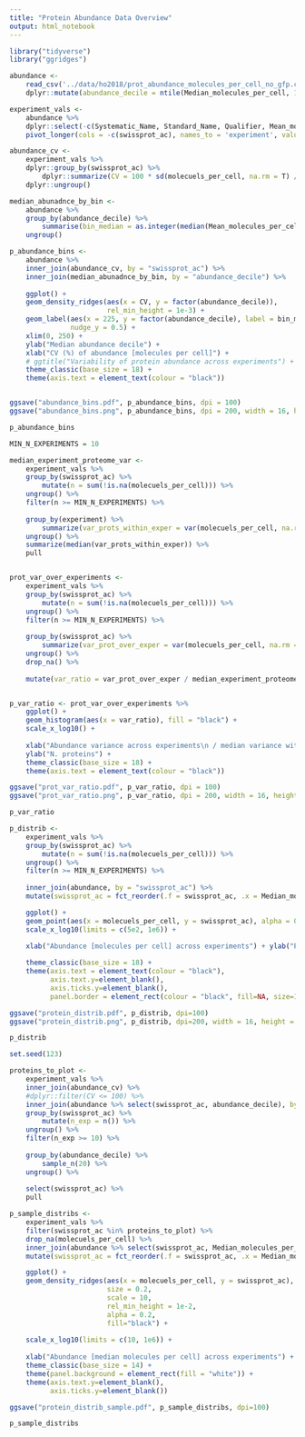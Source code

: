 ```yaml
---
title: "Protein Abundance Data Overview"
output: html_notebook
---
```


```r
library("tidyverse")
library("ggridges")
```

```r
abundance <- 
    read_csv('../data/ho2018/prot_abundance_molecules_per_cell_no_gfp.csv') %>%
    dplyr::mutate(abundance_decile = ntile(Median_molecules_per_cell, 10))

experiment_vals <- 
    abundance %>% 
    dplyr::select(-c(Systematic_Name, Standard_Name, Qualifier, Mean_molecules_per_cell, Median_molecules_per_cell, Coefficient_of_Variation, abundance_decile)) %>% 
    pivot_longer(cols = -c(swissprot_ac), names_to = 'experiment', values_to = 'molecuels_per_cell')

abundance_cv <-
    experiment_vals %>% 
    dplyr::group_by(swissprot_ac) %>% 
        dplyr::summarize(CV = 100 * sd(molecuels_per_cell, na.rm = T) / mean(molecuels_per_cell, na.rm = T)) %>% 
    dplyr::ungroup()
```


```r
median_abunadnce_by_bin <- 
    abundance %>% 
    group_by(abundance_decile) %>% 
        summarise(bin_median = as.integer(median(Mean_molecules_per_cell))) %>% 
    ungroup()
```



```r
p_abundance_bins <- 
    abundance %>% 
    inner_join(abundance_cv, by = "swissprot_ac") %>% 
    inner_join(median_abunadnce_by_bin, by = "abundance_decile") %>% 
    
    ggplot() + 
    geom_density_ridges(aes(x = CV, y = factor(abundance_decile)),
                        rel_min_height = 1e-3) +
    geom_label(aes(x = 225, y = factor(abundance_decile), label = bin_median),
               nudge_y = 0.5) +
    xlim(0, 250) +
    ylab("Median abundance decile") +
    xlab("CV (%) of abundance [molecules per cell]") + 
    # ggtitle("Variability of protein abundance across experiments") +
    theme_classic(base_size = 18) +
    theme(axis.text = element_text(colour = "black"))


ggsave("abundance_bins.pdf", p_abundance_bins, dpi = 100)
ggsave("abundance_bins.png", p_abundance_bins, dpi = 200, width = 16, height = 16, unit = "cm")

p_abundance_bins
```

```r
MIN_N_EXPERIMENTS = 10

median_experiment_proteome_var <- 
    experiment_vals %>% 
    group_by(swissprot_ac) %>% 
        mutate(n = sum(!is.na(molecuels_per_cell))) %>% 
    ungroup() %>% 
    filter(n >= MIN_N_EXPERIMENTS) %>% 
        
    group_by(experiment) %>% 
        summarize(var_prots_within_exper = var(molecuels_per_cell, na.rm = T)) %>% 
    ungroup() %>% 
    summarize(median(var_prots_within_exper)) %>% 
    pull


prot_var_over_experiments <- 
    experiment_vals %>% 
    group_by(swissprot_ac) %>% 
        mutate(n = sum(!is.na(molecuels_per_cell))) %>% 
    ungroup() %>% 
    filter(n >= MIN_N_EXPERIMENTS) %>% 
    
    group_by(swissprot_ac) %>% 
        summarize(var_prot_over_exper = var(molecuels_per_cell, na.rm = T)) %>% 
    ungroup() %>% 
    drop_na() %>% 
    
    mutate(var_ratio = var_prot_over_exper / median_experiment_proteome_var)


p_var_ratio <- prot_var_over_experiments %>% 
    ggplot() + 
    geom_histogram(aes(x = var_ratio), fill = "black") +
    scale_x_log10() +
    
    xlab("Abundance variance across experiments\n / median variance within an experiment") + 
    ylab("N. proteins") +
    theme_classic(base_size = 18) +
    theme(axis.text = element_text(colour = "black"))

ggsave("prot_var_ratio.pdf", p_var_ratio, dpi = 100)
ggsave("prot_var_ratio.png", p_var_ratio, dpi = 200, width = 16, height = 10, unit = "cm")

p_var_ratio
```




```r
p_distrib <- 
    experiment_vals %>% 
    group_by(swissprot_ac) %>% 
        mutate(n = sum(!is.na(molecuels_per_cell))) %>% 
    ungroup() %>% 
    filter(n >= MIN_N_EXPERIMENTS) %>% 
    
    inner_join(abundance, by = "swissprot_ac") %>% 
    mutate(swissprot_ac = fct_reorder(.f = swissprot_ac, .x = Median_molecules_per_cell)) %>% 

    ggplot() + 
    geom_point(aes(x = molecuels_per_cell, y = swissprot_ac), alpha = 0.1, size=0.5, color="black") +
    scale_x_log10(limits = c(5e2, 1e6)) +
    
    xlab("Abundance [molecules per cell] across experiments") + ylab("Protein") +

    theme_classic(base_size = 18) + 
    theme(axis.text = element_text(colour = "black"),
          axis.text.y=element_blank(),
          axis.ticks.y=element_blank(),
          panel.border = element_rect(colour = "black", fill=NA, size=1))

ggsave("protein_distrib.pdf", p_distrib, dpi=100)
ggsave("protein_distrib.png", p_distrib, dpi=200, width = 16, height = 16, unit="cm")

p_distrib
```


```r
set.seed(123)

proteins_to_plot <- 
    experiment_vals %>% 
    inner_join(abundance_cv) %>% 
    #dplyr::filter(CV <= 100) %>% 
    inner_join(abundance %>% select(swissprot_ac, abundance_decile), by = "swissprot_ac") %>% 
    group_by(swissprot_ac) %>% 
        mutate(n_exp = n()) %>% 
    ungroup() %>% 
    filter(n_exp >= 10) %>% 
    
    group_by(abundance_decile) %>% 
        sample_n(20) %>% 
    ungroup() %>% 
    
    select(swissprot_ac) %>%
    pull

p_sample_distribs <-  
    experiment_vals %>% 
    filter(swissprot_ac %in% proteins_to_plot) %>% 
    drop_na(molecuels_per_cell) %>%
    inner_join(abundance %>% select(swissprot_ac, Median_molecules_per_cell), by = "swissprot_ac") %>%
    mutate(swissprot_ac = fct_reorder(.f = swissprot_ac, .x = Median_molecules_per_cell)) %>% 

    ggplot() + 
    geom_density_ridges(aes(x = molecuels_per_cell, y = swissprot_ac), 
                        size = 0.2,
                        scale = 10,
                        rel_min_height = 1e-2, 
                        alpha = 0.2,
                        fill="black") +
    
    scale_x_log10(limits = c(10, 1e6)) +
    
    xlab("Abundance [median molecules per cell] across experiments") + ylab("Proteins") +
    theme_classic(base_size = 14) + 
    theme(panel.background = element_rect(fill = "white")) + 
    theme(axis.text.y=element_blank(),
          axis.ticks.y=element_blank())

ggsave("protein_distrib_sample.pdf", p_sample_distribs, dpi=100)

p_sample_distribs
```
